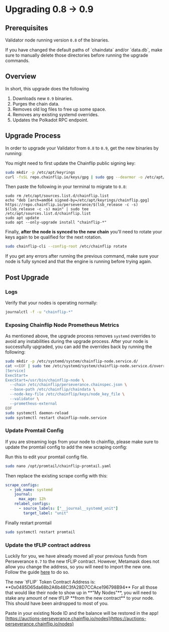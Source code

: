 
# Upgrading 0.8 -> 0.9

## Prerequisites

Validator node running version `0.8` of the binaries.

<Callout type="warning" emoji="📢">
  If you have changed the default paths of `chaindata` and/or `data.db`, make
  sure to manually delete those directories before running the upgrade commands.
</Callout>

## Overview

In short, this upgrade does the following

1. Downloads new `0.9` binaries.
2. Purges the chain data.
3. Removes old log files to free up some space.
4. Removes any existing systemd overrides.
5. Updates the Polkadot RPC endpoint.

## Upgrade Process

In order to upgrade your Validator from `0.8` to `0.9`, get the new binaries by running:

You might need to first update the Chainflip public signing key:

```bash copy
sudo mkdir -p /etc/apt/keyrings
curl -fsSL repo.chainflip.io/keys/gpg | sudo gpg --dearmor -o /etc/apt/keyrings/chainflip.gpg
```

Then paste the following in your terminal to migrate to `0.8`:

```shell copy
sudo rm /etc/apt/sources.list.d/chainflip.list
echo "deb [arch=amd64 signed-by=/etc/apt/keyrings/chainflip.gpg] https://repo.chainflip.io/perseverance/$(lsb_release -c -s) $(lsb_release -c -s) main" | sudo tee /etc/apt/sources.list.d/chainflip.list
sudo apt update
sudo apt --only-upgrade install "chainflip-*"
```

Finally, **after the node is synced to the new chain** you'll need to rotate your keys again to be qualified for the next rotation.

```bash copy
sudo chainflip-cli --config-root /etc/chainflip rotate
```

<Callout type="info">
  If you get any errors after running the previous command, make sure your node
  is fully synced and that the engine is running before trying again.
</Callout>

## Post Upgrade

### Logs

Verify that your nodes is operating normally:

```bash copy
journalctl -f -u "chainflip-*"
```

### Exposing Chainflip Node Prometheus Metrics

As mentioned above, the upgrade process removes `systemd` overrides to avoid any instabilities during the upgrade process. After your node is successfully upgraded, you can add the overrides back by running the following:

```sh
sudo mkdir -p /etc/systemd/system/chainflip-node.service.d/
cat <<EOF | sudo tee /etc/systemd/system/chainflip-node.service.d/override.conf >/dev/null
[Service]
ExecStart=
ExecStart=/usr/bin/chainflip-node \
  --chain /etc/chainflip/perseverance.chainspec.json \
  --base-path /etc/chainflip/chaindata \
  --node-key-file /etc/chainflip/keys/node_key_file \
  --validator \
  --prometheus-external
EOF
sudo systemctl daemon-reload
sudo systemctl restart chainflip-node.service
```

### Update Promtail Config

If you are streaming logs from your node to chainflip, please make sure to update the promtail config to add the new scraping config:

Run this to edit your promtail config file.

```bash copy
sudo nano /opt/promtail/chainflip-promtail.yaml
```

Then replace the existing scrape config with this:

```yaml
scrape_configs:
  - job_name: systemd
    journal:
      max_age: 12h
    relabel_configs:
      - source_labels: ["__journal__systemd_unit"]
        target_label: "unit"
```

Finally restart promtail

```bash copy
sudo systemctl restart promtail
```

### Update the tFLIP contract address

Luckily for you, we have already moved all your previous funds from Perseverance `0.7` to the new tFLIP contract. However, Metamask does not allow you change the address, so you will need to import the new one. Follow the guide [here](https://support.metamask.io/hc/en-us/articles/360015489031-How-to-display-tokens-in-MetaMask#h_01FWH492CHY60HWPC28RW0872H) to do so.

<Callout type="">
  The new `tFLIP` Token Contract Address is:
  **0x0485D65da68b2A6b48C3fA28D7CCAce196798B94**
</Callout>

<Callout type="warning">
For all those that would like their node to show up in **"My Nodes"**, you will need to stake any amount of new tFLIP **from the new contract** to your node. This should have been airdropped to most of you.

Paste in your existing Node ID and the balance will be restored in the app! [https://auctions-perseverance.chainflip.io/nodes](https://auctions-perseverance.chainflip.io/nodes)

</Callout>
